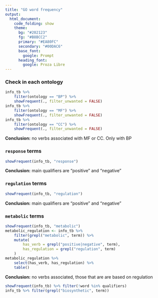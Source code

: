 ```yaml
---
title: "GO word frequency"
output:
  html_document:
    code_folding: show
    theme:
      bg: "#202123"
      fg: "#B8BCC2"
      primary: "#EA80FC"
      secondary: "#00DAC6"
      base_font:
        google: Prompt
      heading_font:
        google: Proza Libre
---
```



### Check in each ontology
```r
info_tb %>%
    filter(ontology == "BP") %>%
    showFrequent(., filter_unwanted = FALSE)
info_tb %>%
    filter(ontology == "MF") %>%
    showFrequent(., filter_unwanted = FALSE)
info_tb %>%
    filter(ontology == "CC") %>%
    showFrequent(., filter_unwanted = FALSE)
```
**Conclusion:** no verbs associated with MF or CC. Only with BP

### `response` terms
```r
showFrequent(info_tb, "response")
```
**Conclusion:** main qualifiers are "positive" and "negative"

### `regulation` terms
```r
showFrequent(info_tb, "regulation")
```
**Conclusion:** main qualifiers are "positive" and "negative"

### `metabolic` terms
```r
showFrequent(info_tb, "metabolic")
metabolic_regulation <- info_tb %>%
    filter(grepl("metabolic", term)) %>%
    mutate(
        has_verb = grepl("positive|negative", term),
        has_regulation = grepl("regulation", term)
    )
metabolic_regulation %>%
    select(has_verb, has_regulation) %>%
    table()
```
**Conclusion:** no verbs associated, those that are are based on regulation

```r
showFrequent(info_tb) %>% filter(!word %in% qualifiers)
info_tb %>% filter(grepl("biosynthetic", term))
```
